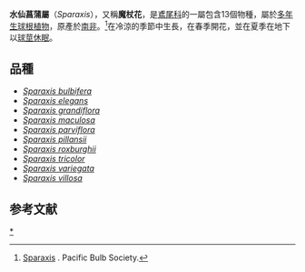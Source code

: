 {{Automatic Taxobox
| taxon = Sparaxis
| authority = [[Ker_Gawl.|L.]]
| image = Arabella Elizabeth Roupell03.jpg
| image_caption = 
| subdivision_ranks = [[物種|品種]]
| subdivision = 參見正文
}}

'''水仙菖蒲屬'''（''Sparaxis''），又稱'''魔杖花'''，是[[鳶尾科|鳶尾科]]的一屬包含13個物種，屬於[[多年生植物|多年生]][[球根|球根]][[植物|植物]]，原產於[[南非|南非]]。<ref>[http://www.pacificbulbsociety.org/pbswiki/index.php/Sparaxis Sparaxis] {{Wayback|url=http://www.pacificbulbsociety.org/pbswiki/index.php/Sparaxis |date=20130516203501 }}. Pacific Bulb Society.</ref>在冷涼的季節中生長，在春季開花，並在夏季在地下以[[球莖|球莖]][[休眠|休眠]]。

==品種==
*''[[Sparaxis_bulbifera|Sparaxis bulbifera]]''
*''[[Sparaxis_elegans|Sparaxis elegans]]''
*''[[Sparaxis_grandiflora|Sparaxis grandiflora]]''
*''[[Sparaxis_maculosa|Sparaxis maculosa]]''
*''[[Sparaxis_parviflora|Sparaxis parviflora]]''
*''[[Sparaxis_pillansii|Sparaxis pillansii]]''
*''[[Sparaxis_roxburghii|Sparaxis roxburghii]]''
*''[[Sparaxis_tricolor|Sparaxis tricolor]]''
*''[[Sparaxis_variegata|Sparaxis variegata]]''
*''[[Sparaxis_villosa|Sparaxis villosa]]''

==参考文献==
{{Reflist}}
{{Taxonbar}}
[[Category:水仙菖蒲屬|*]]